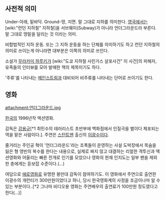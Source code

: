 == 사전적 의미 ==
Under-아래, 밑바닥. Ground-땅, 지면. 말 그대로 지하를 의미한다. [[영국]]에서는 [wiki:"런던 지하철" 지하철]을 서브웨이(Subway)가 아니라 언더그라운드라 부른다. 말 그대로 땅밑을 달리는 것 이라는 의미.

비합법적인 지하 운동. 또는 그 지하 운동을 하는 단체를 의미하기도 하고 런던 지하철의 의미로 쓰이는게 아니라면 대부분은 이쪽의 의미로 쓰인다.

소설가 [[무라카미 하루키]]가 [wiki:"도쿄 지하철 사린가스 살포사건" 이 사건]의 피해자, 유족들의 인터뷰를 모아 발매한 책의 제목이기도 하다.

'주류'를 나타내는 [[메인스트림]]과 대비되어 비주류를 나타내는 단어로 쓰이기도 한다.
== 영화 ==
attachment:언더그라운드.jpg 

[[한국]]의 1996년작 액션영화.

감독은 [[강용규]][*1 최민수의 테러리스트 초반부에 백화점에서 인질극을 벌이다 체포되는 역을 맡은 사람이다.]. 주연은 [[스턴트맨]] 출신의 [[이광수]]이다. 

줄거리는 주인공 혁이 '언더그라운드'라는 조폭들이 운영하는 사설 도박장에서 목숨을 잃은 형 영빈의 복수를 한다는 내용으로, 실제로 짜지 않고 대결하는 리얼한 격투신과 액션영화와 어울리는 빠른 전개로 인기를 모았으나 영화의 현재 인지도는 일부 팬을 제외한 층에게는 듣보잡 수준이다.(...)

여담으로 [[에로영화]]로 유명한 봉만대 감독이 참여하기도. 이 영화에서 주연으로 출연한 이광수의 개런티가 300만원이었다고 하니, 당시 한국영화계의 사정을 조금이나마 알 수있는 부분이다..[*2 그나마 비디오용 영화는 주연배우의 출연료가 100만원 정도였다고 한다(...)]

